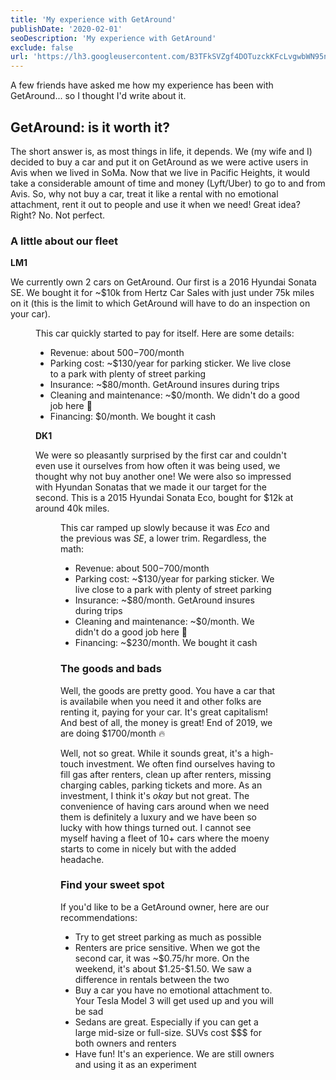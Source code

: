 ```yaml
---
title: 'My experience with GetAround'
publishDate: '2020-02-01'
seoDescription: 'My experience with GetAround'
exclude: false
url: 'https://lh3.googleusercontent.com/B3TFkSVZgf4DOTuzckKFcLvgwbWN95nBBpSAJP6bEsin1znbifMr2235DZJE5KlEQLpu-WvIWaRa9ND3wKpiEA=w770-h513-p'
---
```


A few friends have asked me how my experience has been with GetAround... so I thought I'd write about it.

## GetAround: is it worth it?

The short answer is, as most things in life, it depends. We (my wife and I) decided to buy a
car and put it on GetAround as we were active users in Avis when we lived in SoMa. Now that
we live in Pacific Heights, it would take a considerable amount of time and money (Lyft/Uber) to
go to and from Avis. So, why not buy a car, treat it like a rental with no emotional attachment,
rent it out to people and use it when we need! Great idea? Right? No. Not perfect.

### A little about our fleet

**LM1**

We currently own 2 cars on GetAround. Our first is a 2016 Hyundai Sonata SE. We bought it for ~\$10k from
Hertz Car Sales with just under 75k miles on it (this is the limit to which GetAround will have to do an inspection
on your car).

<Figure
  src="https://lh3.googleusercontent.com/B3TFkSVZgf4DOTuzckKFcLvgwbWN95nBBpSAJP6bEsin1znbifMr2235DZJE5KlEQLpu-WvIWaRa9ND3wKpiEA=w770-h513-p"
  alt="LM1"
/>

This car quickly started to pay for itself. Here are some details:

- Revenue: about $500-$700/month
- Parking cost: ~\$130/year for parking sticker. We live close to a park with plenty of street parking
- Insurance: ~\$80/month. GetAround insures during trips
- Cleaning and maintenance: ~\$0/month. We didn't do a good job here 🙈
- Financing: \$0/month. We bought it cash

**DK1**

We were so pleasantly surprised by the first car and couldn't even use it ourselves from how often
it was being used, we thought why not buy another one! We were also so impressed with Hyundan Sonatas
that we made it our target for the second. This is a 2015 Hyundai Sonata Eco, bought for \$12k at around 40k miles.

<Figure
  src="https://lh3.googleusercontent.com/Lxeb_v0tgJ49PcyNVav6M3qxldtGVagrktGCDVE88-H2ZvBR9joAXbV8Daqph2cOGbKR1keJ-SFV3Uv-oTjWnQ=w770-h513-p"
  alt="DK1"
/>

This car ramped up slowly because it was _Eco_ and the previous was _SE_, a lower trim. Regardless, the math:

- Revenue: about $500-$700/month
- Parking cost: ~\$130/year for parking sticker. We live close to a park with plenty of street parking
- Insurance: ~\$80/month. GetAround insures during trips
- Cleaning and maintenance: ~\$0/month. We didn't do a good job here 🙈
- Financing: ~\$230/month. We bought it cash

### The goods and bads

Well, the goods are pretty good. You have a car that is availabile when you need it and other folks
are renting it, paying for your car. It's great capitalism! And best of all, the money is great!
End of 2019, we are doing \$1700/month 🔥

Well, not so great. While it sounds great, it's a high-touch investment. We often find ourselves having
to fill gas after renters, clean up after renters, missing charging cables, parking tickets and more.
As an investment, I think it's _okay_ but not great. The convenience of having cars around when we need them is
definitely a luxury and we have been so lucky with how things turned out. I cannot see myself having a fleet of
10+ cars where the moeny starts to come in nicely but with the added headache.

### Find your sweet spot

If you'd like to be a GetAround owner, here are our recommendations:

- Try to get street parking as much as possible
- Renters are price sensitive. When we got the second car, it was ~$0.75/hr more. On the weekend, it's about $1.25-\$1.50. We saw a difference in rentals between the two
- Buy a car you have no emotional attachment to. Your Tesla Model 3 will get used up and you will be sad
- Sedans are great. Especially if you can get a large mid-size or full-size. SUVs cost \$\$\$ for both owners and renters
- Have fun! It's an experience. We are still owners and using it as an experiment
